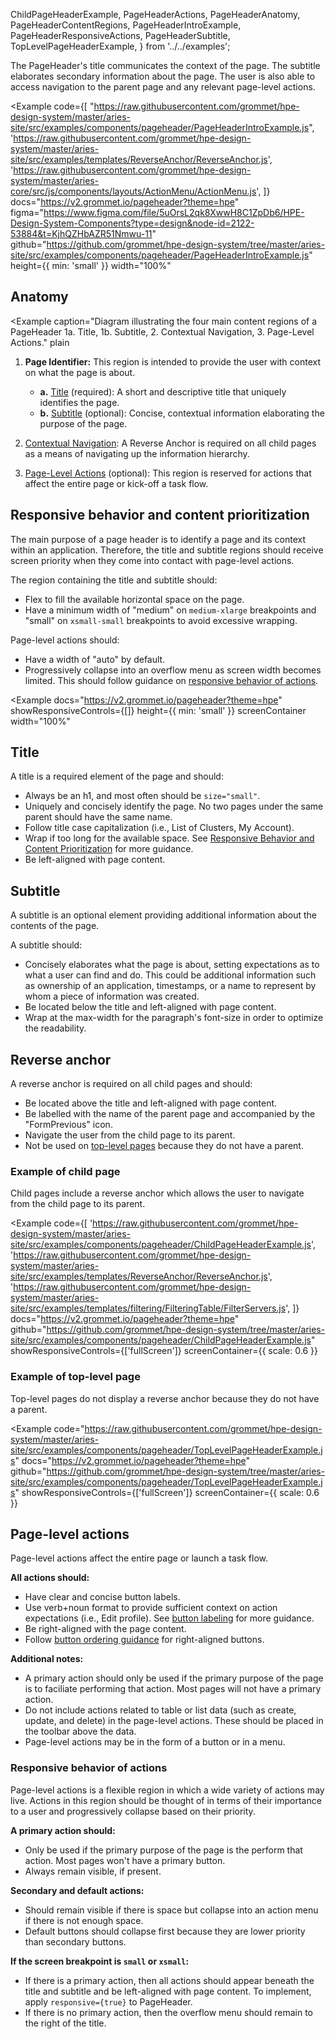   ChildPageHeaderExample,
  PageHeaderActions,
  PageHeaderAnatomy,
  PageHeaderContentRegions,
  PageHeaderIntroExample,
  PageHeaderResponsiveActions,
  PageHeaderSubtitle,
  TopLevelPageHeaderExample,
} from '../../examples';

The PageHeader's title communicates the context of the page. The subtitle elaborates secondary information about the page. The user is also able to access navigation to the parent page and any relevant page-level actions.

<Example
  code={[
    "https://raw.githubusercontent.com/grommet/hpe-design-system/master/aries-site/src/examples/components/pageheader/PageHeaderIntroExample.js",
    'https://raw.githubusercontent.com/grommet/hpe-design-system/master/aries-site/src/examples/templates/ReverseAnchor/ReverseAnchor.js',
    'https://raw.githubusercontent.com/grommet/hpe-design-system/master/aries-core/src/js/components/layouts/ActionMenu/ActionMenu.js',
  ]}
  docs="https://v2.grommet.io/pageheader?theme=hpe"
  figma="https://www.figma.com/file/5uOrsL2qk8XwwH8C1ZpDb6/HPE-Design-System-Components?type=design&node-id=2122-53884&t=KjhQZHbAZR51Nmwu-11"
  github="https://github.com/grommet/hpe-design-system/tree/master/aries-site/src/examples/components/pageheader/PageHeaderIntroExample.js"
  height={{ min: 'small' }}
  width="100%"
>

  <PageHeaderIntroExample />
</Example>

## Anatomy

<Example
  caption="Diagram illustrating the four main content regions of a PageHeader 1a. Title, 1b. Subtitle, 2. Contextual Navigation, 3. Page-Level Actions."
  plain
>
  <PageHeaderAnatomy />
</Example>

1. **Page Identifier:** This region is intended to provide the user with context on what the page is about.

   - **a.** [Title](#title) (required): A short and descriptive title that uniquely identifies the page.
   - **b.** [Subtitle](#subtitle) (optional): Concise, contextual information elaborating the purpose of the page.

2. [Contextual Navigation](#reverse-anchor): A Reverse Anchor is required on all child pages as a means of navigating up the information hierarchy.
3. [Page-Level Actions](#page-level-actions) (optional): This region is reserved for actions that affect the entire page or kick-off a task flow.

## Responsive behavior and content prioritization

The main purpose of a page header is to identify a page and its context within an application. Therefore, the title and subtitle regions should receive screen priority when they come into contact with page-level actions.

The region containing the title and subtitle should:

- Flex to fill the available horizontal space on the page.
- Have a minimum width of "medium" on `medium-xlarge` breakpoints and "small" on `xsmall-small` breakpoints to avoid excessive wrapping.

Page-level actions should:

- Have a width of "auto" by default.
- Progressively collapse into an overflow menu as screen width becomes limited. This should follow guidance on [responsive behavior of actions](#responsive-behavior-of-actions).

<Notification
  width="large"
  status="info"
  message="Resize your window to see how the content regions adapt at various screen widths."
/>

<Example
  docs="https://v2.grommet.io/pageheader?theme=hpe"
  showResponsiveControls={[]}
  height={{ min: 'small' }}
  screenContainer
  width="100%"
>
  <PageHeaderContentRegions background="background-front" />
</Example>

## Title

A title is a required element of the page and should:

- Always be an h1, and most often should be `size="small"`.
- Uniquely and concisely identify the page. No two pages under the same parent should have the same name.
- Follow title case capitalization (i.e., List of Clusters, My Account).
- Wrap if too long for the available space. See [Responsive Behavior and Content Prioritization](#responsive-behavior-and-content-prioritization) for more guidance.
- Be left-aligned with page content.

## Subtitle

A subtitle is an optional element providing additional information about the contents of the page.

A subtitle should:

- Concisely elaborates what the page is about, setting expectations as to what a user can find and do. This could be additional information such as ownership of an application, timestamps, or a name to represent by whom a piece of information was created.
- Be located below the title and left-aligned with page content.
- Wrap at the max-width for the paragraph's font-size in order to optimize the readability.

<BestPracticeGroup columns="100%">
  <Example
    bestPractice={{
      type: 'do',
      message:
        'Include concise, high-priority metadata in the subtitle that aids page identification.',
    }}
    width="100%"
    height={{ min: 'small' }}
  >
    <PageHeaderSubtitle />
  </Example>
  <Example
    bestPractice={{
      type: 'dont',
      message: `Don't clutter the Page Header with all of the page metadata. Instead, include this in the page content.`,
    }}
    width="100%"
    height={{ min: 'small' }}
  >
    <PageHeaderSubtitle bestPractice={false} />
  </Example>
</BestPracticeGroup>

## Reverse anchor

A reverse anchor is required on all child pages and should:

- Be located above the title and left-aligned with page content.
- Be labelled with the name of the parent page and accompanied by the "FormPrevious" icon.
- Navigate the user from the child page to its parent.
- Not be used on [top-level pages](#example-of-top-level-page) because they do not have a parent.

### Example of child page

Child pages include a reverse anchor which allows the user to navigate from the child page to its parent.

<Example
  code={[
    'https://raw.githubusercontent.com/grommet/hpe-design-system/master/aries-site/src/examples/components/pageheader/ChildPageHeaderExample.js',
    'https://raw.githubusercontent.com/grommet/hpe-design-system/master/aries-site/src/examples/templates/ReverseAnchor/ReverseAnchor.js',
    'https://raw.githubusercontent.com/grommet/hpe-design-system/master/aries-site/src/examples/templates/filtering/FilteringTable/FilterServers.js',
  ]}
  docs="https://v2.grommet.io/pageheader?theme=hpe"
  github="https://github.com/grommet/hpe-design-system/tree/master/aries-site/src/examples/components/pageheader/ChildPageHeaderExample.js"
  showResponsiveControls={['fullScreen']}
  screenContainer={{ scale: 0.6 }}
>
  <ChildPageHeaderExample />
</Example>

### Example of top-level page

Top-level pages do not display a reverse anchor because they do not have a parent.

<Example
  code="https://raw.githubusercontent.com/grommet/hpe-design-system/master/aries-site/src/examples/components/pageheader/TopLevelPageHeaderExample.js"
  docs="https://v2.grommet.io/pageheader?theme=hpe"
  github="https://github.com/grommet/hpe-design-system/tree/master/aries-site/src/examples/components/pageheader/TopLevelPageHeaderExample.js"
  showResponsiveControls={['fullScreen']}
  screenContainer={{ scale: 0.6 }}
>
  <TopLevelPageHeaderExample />
</Example>

## Page-level actions

Page-level actions affect the entire page or launch a task flow.

**All actions should:**

- Have clear and concise button labels.
- Use verb+noun format to provide sufficient context on action expectations (i.e., Edit profile). See [button labeling](/components/button#button-labeling) for more guidance.
- Be right-aligned with the page content.
- Follow [button ordering guidance](/components/button#button-ordering) for right-aligned buttons.

**Additional notes:**

- A primary action should only be used if the primary purpose of the page is to faciliate performing that action. Most pages will not have a primary action.
- Do not include actions related to table or list data (such as create, update, and delete) in the page-level actions. These should be placed in the toolbar above the data.
- Page-level actions may be in the form of a button or in a menu.

<BestPracticeGroup columns="100%">
  <Example
    bestPractice={{
      type: 'do',
      message: `Include actions affecting the entire page in the page-level actions. Actions related to table or list data (such as create, update, and delete) should be placed in the list's or table's toolbar.`,
    }}
    width="100%"
    showResponsiveControls={[]}
    screenContainer={{ scale: 0.6 }}
  >
    <PageHeaderActions />
  </Example>
  <Example
    bestPractice={{
      type: 'dont',
      message: `Don't include actions related to table or list data (such as create, update, and delete) in the page-level actions.`,
    }}
    width="100%"
    showResponsiveControls={[]}
    screenContainer={{ scale: 0.6 }}
  >
    <PageHeaderActions bestPractice={false} />
  </Example>
</BestPracticeGroup>

### Responsive behavior of actions

Page-level actions is a flexible region in which a wide variety of actions may live. Actions in this region should be thought of in terms of their importance to a user and progressively collapse based on their priority.

**A primary action should:**

- Only be used if the primary purpose of the page is the perform that action. Most pages won't have a primary button.
- Always remain visible, if present.

**Secondary and default actions:**

- Should remain visible if there is space but collapse into an action menu if there is not enough space.
- Default buttons should collapse first because they are lower priority than secondary buttons.

**If the screen breakpoint is `small` or `xsmall`:**

- If there is a primary action, then all actions should appear beneath the title and subtitle and be left-aligned with page content. To implement, apply `responsive={true}` to PageHeader.
- If there is no primary action, then the overflow menu should remain to the right of the title.

<Notification
  width="large"
  status="info"
  message="Resize your window to see how the actions collapse and respond at various screen widths."
/>

<BestPracticeGroup columns="100%">
  <Example
    bestPractice={{
      type: 'do',
      message:
        'Collapse default and secondary buttons into an action menu. Always keep the primary action visible if it exists. At xsmall and small breakpoints, place the actions underneath the title and subtitle.',
    }}
    width="100%"
    height={{ min: 'small' }}
  >
    <PageHeaderResponsiveActions />
  </Example>
  <Example
    bestPractice={{
      type: 'dont',
      message: `On xsmall and small screens when a primary action exists, do not collapse the primary button into an action menu.`,
    }}
    width="100%"
    height={{ min: 'small' }}
  >
    <PageHeaderResponsiveActions bestPractice={false} />
  </Example>
  <Example
    bestPractice={{
      type: 'do',
      message:
        'On xsmall and small screens when no primary action exists, leave the action menu in the same row as the title.',
    }}
    width="100%"
    height={{ min: 'small' }}
  >
    <PageHeaderResponsiveActions primaryAction={false} />
  </Example>
</BestPracticeGroup>
